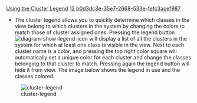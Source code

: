 [[Property:title|Using the Cluster Legend]]
[[Property:weight|12]]
[[Property:uuid|b0d3dc3e-35e7-2668-533e-fefc3acef987]]
* The cluster legend allows you to quickly determine which classes in the view belong to which clusters in the system by changing the colors to match those of cluster assigned ones. Pressing the legend button  [[Image:diagram-show-legend-icon]]  will display a list of all the clusters in the system for which at least one class is visible in the view. Next to each cluster name is a color, and pressing the top right color square will automatically set a unique color for each cluster and change the classes belonging to that cluster to match. Pressing again the legend button will hide it from view. The image below shows the legend in use and the classes colored. 
[[Image:cluster-legend]] 

{{tip|'''Tip:''' Use the cluster legend also to quickly see sub-cluster organization within your overall cluster design.}}





